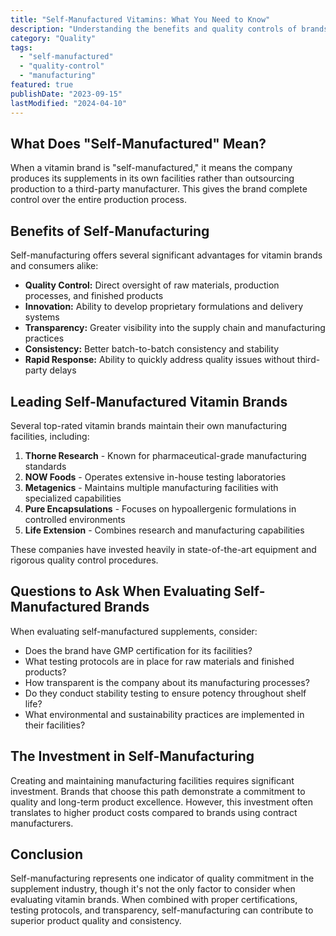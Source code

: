 ```yaml
---
title: "Self-Manufactured Vitamins: What You Need to Know"
description: "Understanding the benefits and quality controls of brands that manufacture their own vitamins and supplements in-house."
category: "Quality"
tags: 
  - "self-manufactured"
  - "quality-control"
  - "manufacturing"
featured: true
publishDate: "2023-09-15"
lastModified: "2024-04-10"
---
```


## What Does "Self-Manufactured" Mean?

When a vitamin brand is "self-manufactured," it means the company produces its supplements in its own facilities rather than outsourcing production to a third-party manufacturer. This gives the brand complete control over the entire production process.

## Benefits of Self-Manufacturing

Self-manufacturing offers several significant advantages for vitamin brands and consumers alike:

- **Quality Control:** Direct oversight of raw materials, production processes, and finished products
- **Innovation:** Ability to develop proprietary formulations and delivery systems
- **Transparency:** Greater visibility into the supply chain and manufacturing practices
- **Consistency:** Better batch-to-batch consistency and stability
- **Rapid Response:** Ability to quickly address quality issues without third-party delays

## Leading Self-Manufactured Vitamin Brands

Several top-rated vitamin brands maintain their own manufacturing facilities, including:

1. **Thorne Research** - Known for pharmaceutical-grade manufacturing standards
2. **NOW Foods** - Operates extensive in-house testing laboratories
3. **Metagenics** - Maintains multiple manufacturing facilities with specialized capabilities
4. **Pure Encapsulations** - Focuses on hypoallergenic formulations in controlled environments
5. **Life Extension** - Combines research and manufacturing capabilities

These companies have invested heavily in state-of-the-art equipment and rigorous quality control procedures.

## Questions to Ask When Evaluating Self-Manufactured Brands

When evaluating self-manufactured supplements, consider:

- Does the brand have GMP certification for its facilities?
- What testing protocols are in place for raw materials and finished products?
- How transparent is the company about its manufacturing processes?
- Do they conduct stability testing to ensure potency throughout shelf life?
- What environmental and sustainability practices are implemented in their facilities?

## The Investment in Self-Manufacturing

Creating and maintaining manufacturing facilities requires significant investment. Brands that choose this path demonstrate a commitment to quality and long-term product excellence. However, this investment often translates to higher product costs compared to brands using contract manufacturers.

## Conclusion

Self-manufacturing represents one indicator of quality commitment in the supplement industry, though it's not the only factor to consider when evaluating vitamin brands. When combined with proper certifications, testing protocols, and transparency, self-manufacturing can contribute to superior product quality and consistency.
